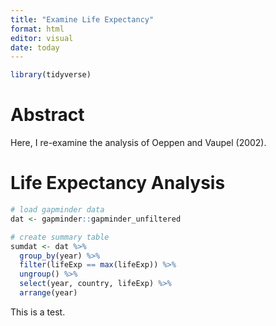 ```yaml
---
title: "Examine Life Expectancy"
format: html
editor: visual
date: today
---
```


```r
library(tidyverse)
```

# Abstract

Here, I re-examine the analysis of Oeppen and Vaupel (2002).

# Life Expectancy Analysis

```r
# load gapminder data
dat <- gapminder::gapminder_unfiltered
```

```r
# create summary table
sumdat <- dat %>%
  group_by(year) %>%
  filter(lifeExp == max(lifeExp)) %>%
  ungroup() %>%
  select(year, country, lifeExp) %>%
  arrange(year)
```

This is a test.
